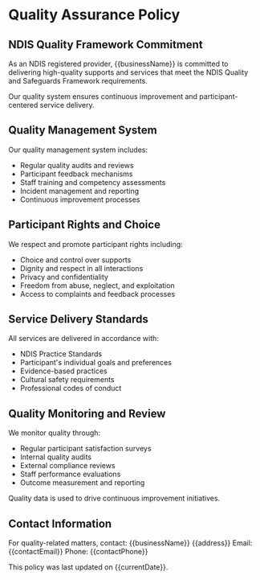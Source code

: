 # Quality Assurance Policy

## NDIS Quality Framework Commitment

As an NDIS registered provider, {{businessName}} is committed to delivering high-quality supports and services that meet the NDIS Quality and Safeguards Framework requirements.

Our quality system ensures continuous improvement and participant-centered service delivery.

## Quality Management System

Our quality management system includes:

- Regular quality audits and reviews
- Participant feedback mechanisms
- Staff training and competency assessments
- Incident management and reporting
- Continuous improvement processes

## Participant Rights and Choice

We respect and promote participant rights including:

- Choice and control over supports
- Dignity and respect in all interactions
- Privacy and confidentiality
- Freedom from abuse, neglect, and exploitation
- Access to complaints and feedback processes

## Service Delivery Standards

All services are delivered in accordance with:

- NDIS Practice Standards
- Participant's individual goals and preferences
- Evidence-based practices
- Cultural safety requirements
- Professional codes of conduct

## Quality Monitoring and Review

We monitor quality through:

- Regular participant satisfaction surveys
- Internal quality audits
- External compliance reviews
- Staff performance evaluations
- Outcome measurement and reporting

Quality data is used to drive continuous improvement initiatives.

## Contact Information

For quality-related matters, contact:
{{businessName}}
{{address}}
Email: {{contactEmail}}
Phone: {{contactPhone}}

This policy was last updated on {{currentDate}}.
